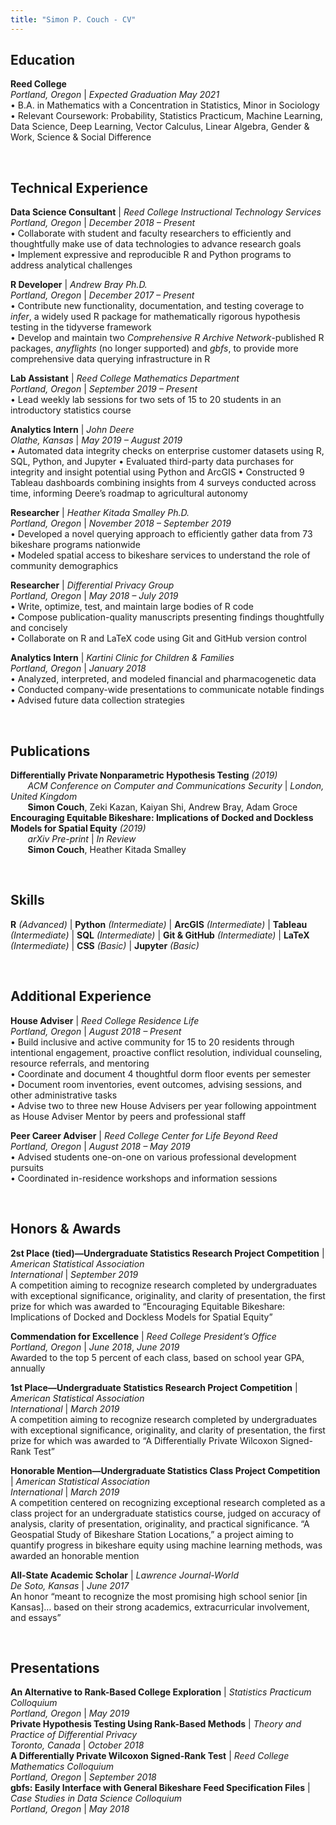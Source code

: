 ```yaml
---
title: "Simon P. Couch - CV"
---
```


<link rel="stylesheet" href="styles.css" type="text/css">

## Education
**Reed College**  
*Portland, Oregon* | *Expected Graduation May 2021*  
•  B.A. in Mathematics with a Concentration in Statistics, Minor in Sociology  
•  Relevant Coursework: Probability, Statistics Practicum, Machine Learning, Data Science, Deep Learning, Vector Calculus, Linear Algebra, Gender & Work, Science & Social Difference

<br>

## Technical Experience 

**Data Science Consultant** | *Reed College Instructional Technology Services*  
*Portland, Oregon* | *December 2018 -- Present*  
•	Collaborate with student and faculty researchers to efficiently and thoughtfully make use of data technologies to advance research goals  
•	Implement expressive and reproducible R and Python programs to address analytical challenges  

**R Developer** | *Andrew Bray Ph.D.*  
*Portland, Oregon* | *December 2017 -- Present*   
•	Contribute new functionality, documentation, and testing coverage to *infer*, a widely used R package for mathematically rigorous hypothesis testing in the tidyverse framework  
•	Develop and maintain two *Comprehensive R Archive Network*-published R packages, *anyflights* (no longer supported) and *gbfs*, to provide more comprehensive data querying infrastructure in R  

**Lab Assistant** | *Reed College Mathematics Department*  
*Portland, Oregon* | *September 2019 -- Present*   
•	Lead weekly lab sessions for two sets of 15 to 20 students in an introductory statistics course

**Analytics Intern** | *John Deere*  
*Olathe, Kansas* | *May 2019 -- August 2019*  
•	Automated data integrity checks on enterprise customer datasets using R, SQL, Python, and Jupyter 
•	Evaluated third-party data purchases for integrity and insight potential using Python and ArcGIS
•	Constructed 9 Tableau dashboards combining insights from 4 surveys conducted across time, informing Deere’s roadmap to agricultural autonomy   

**Researcher** | *Heather Kitada Smalley Ph.D.*  
*Portland, Oregon* | *November 2018 -- September 2019*   
•	Developed a novel querying approach to efficiently gather data from 73 bikeshare programs nationwide  
•	Modeled spatial access to bikeshare services to understand the role of community demographics  

**Researcher** | *Differential Privacy Group*  
*Portland, Oregon* | *May 2018 -- July 2019*   
•	Write, optimize, test, and maintain large bodies of R code  
•	Compose publication-quality manuscripts presenting findings thoughtfully and concisely  
•	Collaborate on R and LaTeX code using Git and GitHub version control 

**Analytics Intern** | *Kartini Clinic for Children & Families*  
*Portland, Oregon* | *January 2018*  
•	Analyzed, interpreted, and modeled financial and pharmacogenetic data  
•	Conducted company-wide presentations to communicate notable findings  
•	Advised future data collection strategies   

<br>

## Publications 
**Differentially Private Nonparametric Hypothesis Testing** *(2019)*  
&nbsp;&nbsp;&nbsp;&nbsp;&nbsp;&nbsp;   *ACM Conference on Computer and Communications Security* | *London, United Kingdom*     
&nbsp;&nbsp;&nbsp;&nbsp;&nbsp;&nbsp;  **Simon Couch**, Zeki Kazan, Kaiyan Shi, Andrew Bray, Adam Groce   
**Encouraging Equitable Bikeshare: Implications of Docked and Dockless Models for Spatial Equity** *(2019)*     
&nbsp;&nbsp;&nbsp;&nbsp;&nbsp;&nbsp; *arXiv Pre-print* | *In Review*   
&nbsp;&nbsp;&nbsp;&nbsp;&nbsp;&nbsp;  **Simon Couch**, Heather Kitada Smalley   


<br>

## Skills 
**R** *(Advanced)* | **Python** *(Intermediate)* | **ArcGIS** *(Intermediate)* | **Tableau** *(Intermediate)* | **SQL** *(Intermediate)* | **Git & GitHub** *(Intermediate)* | **LaTeX** *(Intermediate)*  | **CSS** *(Basic)* | **Jupyter** *(Basic)*  

<br>

## Additional Experience  
**House Adviser** | *Reed College Residence Life *  
*Portland, Oregon* | *August 2018 -- Present*  
•	Build inclusive and active community for 15 to 20 residents through intentional engagement, proactive conflict resolution, individual counseling, resource referrals, and mentoring  
•	Coordinate and document 4 thoughtful dorm floor events per semester  
•	Document room inventories, event outcomes, advising sessions, and other administrative tasks  
•	Advise two to three new House Advisers per year following appointment as House Adviser Mentor by peers and professional staff

**Peer Career Adviser** | *Reed College Center for Life Beyond Reed*  
*Portland, Oregon* | *August 2018 -- May 2019*  
•	Advised students one-on-one on various professional development pursuits  
•	Coordinated in-residence workshops and information sessions   

<br>

## Honors & Awards    
**2st Place (tied)---Undergraduate Statistics Research Project Competition** | *American Statistical Association*  
*International* | *September 2019*  
A competition aiming to recognize research completed by undergraduates with exceptional significance, originality, and clarity of presentation, the first prize for which was awarded to “Encouraging Equitable Bikeshare: Implications of Docked and Dockless Models for Spatial Equity”

**Commendation for Excellence** | *Reed College President’s Office*  
*Portland, Oregon* | *June 2018*, *June 2019*  
Awarded to the top 5 percent of each class, based on school year GPA, annually 

**1st Place---Undergraduate Statistics Research Project Competition** | *American Statistical Association*  
*International* | *March 2019*  
A competition aiming to recognize research completed by undergraduates with exceptional significance, originality, and clarity of presentation, the first prize for which was awarded to “A Differentially Private Wilcoxon Signed-Rank Test”

**Honorable Mention---Undergraduate Statistics Class Project Competition** | *American Statistical Association*  
*International* | *March 2019*  
A competition centered on recognizing exceptional research completed as a class project for an undergraduate statistics course, judged on accuracy of analysis, clarity of presentation, originality, and practical significance. “A Geospatial Study of Bikeshare Station Locations,” a project aiming to quantify progress in bikeshare equity using machine learning methods, was awarded an honorable mention  

**All-State Academic Scholar** | *Lawrence Journal-World*  
*De Soto, Kansas* | *June 2017*  
An honor “meant to recognize the most promising high school senior [in Kansas]... based on their strong academics, extracurricular involvement, and essays"  

<br>

## Presentations 
**An Alternative to Rank-Based College Exploration** | *Statistics Practicum Colloquium*  
*Portland, Oregon* | *May 2019*    
**Private Hypothesis Testing Using Rank-Based Methods** | *Theory and Practice of Differential Privacy*  
*Toronto, Canada* | *October 2018*    
**A Differentially Private Wilcoxon Signed-Rank Test** | *Reed College Mathematics Colloquium*  
*Portland, Oregon* | *September 2018*  
**gbfs: Easily Interface with General Bikeshare Feed Specification Files** | *Case Studies in Data Science Colloquium*  
*Portland, Oregon* | *May 2018*  

<br>

